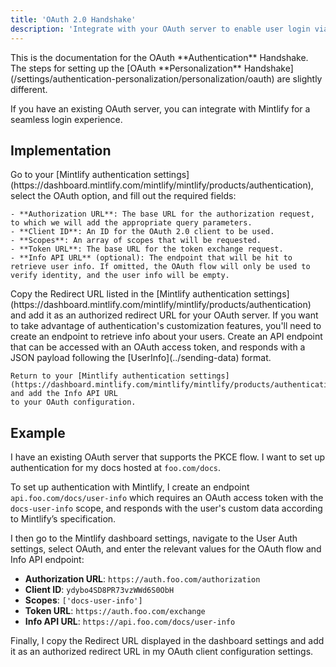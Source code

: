 ```yaml
---
title: 'OAuth 2.0 Handshake'
description: 'Integrate with your OAuth server to enable user login via the PKCE flow'
---
```


<Info>
  This is the documentation for the OAuth **Authentication** Handshake. The steps for setting up the [OAuth **Personalization** Handshake](/settings/authentication-personalization/personalization/oauth) are slightly different.
</Info>

If you have an existing OAuth server, you can integrate with Mintlify for a seamless login experience.

## Implementation

<Steps>
  <Step title="Configure your User Auth settings">
    Go to your [Mintlify authentication settings](https://dashboard.mintlify.com/mintlify/mintlify/products/authentication), select the OAuth option, and fill out the required fields:

    - **Authorization URL**: The base URL for the authorization request, to which we will add the appropriate query parameters.
    - **Client ID**: An ID for the OAuth 2.0 client to be used.
    - **Scopes**: An array of scopes that will be requested.
    - **Token URL**: The base URL for the token exchange request.
    - **Info API URL** (optional): The endpoint that will be hit to retrieve user info. If omitted, the OAuth flow will only be used to verify identity, and the user info will be empty.
  </Step>
  <Step title="Configure your OAuth client">
    Copy the Redirect URL listed in the [Mintlify authentication settings](https://dashboard.mintlify.com/mintlify/mintlify/products/authentication) and add it as an authorized redirect URL for your OAuth server.
  </Step>
  <Step title="Create your Info API (Optional)">
    If you want to take advantage of authentication's customization features, you'll need to create an endpoint to retrieve info about your users.
    Create an API endpoint that can be accessed with an OAuth access token, and responds with a JSON payload following the [UserInfo](../sending-data) format.

    Return to your [Mintlify authentication settings](https://dashboard.mintlify.com/mintlify/mintlify/products/authentication) and add the Info API URL
    to your OAuth configuration.
  </Step>
</Steps>

## Example

I have an existing OAuth server that supports the PKCE flow. I want to set up authentication for my docs hosted at `foo.com/docs`.

To set up authentication with Mintlify, I create an endpoint `api.foo.com/docs/user-info` which requires an OAuth access token with the `docs-user-info` scope, and responds with the user's custom data according to Mintlify’s specification.

I then go to the Mintlify dashboard settings, navigate to the User Auth settings, select OAuth, and enter the relevant values for the OAuth flow and Info API endpoint:
- **Authorization URL**: `https://auth.foo.com/authorization`
- **Client ID**: `ydybo4SD8PR73vzWWd6S0ObH`
- **Scopes**: `['docs-user-info']`
- **Token URL**: `https://auth.foo.com/exchange`
- **Info API URL**: `https://api.foo.com/docs/user-info`

Finally, I copy the Redirect URL displayed in the dashboard settings and add it as an authorized redirect URL in my OAuth client configuration settings.
